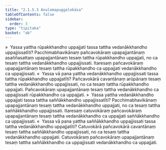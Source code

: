 ```yaml
---
title: "2.1.5.3 Anulomapuggalokāsa"
tableOfContents: false
sidebar:
  order: 3
type: "tipitaka"
basket: "ab"
---
```



<DynamicBreadcrumb />

<Division number="84">

<Paragraph number="600">
»  Yassa yattha rūpakkhandho uppajjati tassa tattha vedanākkhandho uppajjissatīti?
</Paragraph>

<Paragraph number="601">
Pacchimabhavikānaṃ pañcavokāraṃ upapajjantānaṃ asaññasattaṃ upapajjantānaṃ tesaṃ tattha rūpakkhandho uppajjati, no ca tesaṃ tattha vedanākkhandho uppajjissati. Itaresaṃ pañcavokāraṃ upapajjantānaṃ tesaṃ tattha rūpakkhandho ca uppajjati vedanākkhandho ca uppajjissati.
</Paragraph>

<Paragraph number="602">
«  Yassa vā pana yattha vedanākkhandho uppajjissati tassa tattha rūpakkhandho uppajjatīti?
</Paragraph>

<Paragraph number="603">
Pañcavokārā cavantānaṃ arūpānaṃ tesaṃ tattha vedanākkhandho uppajjissati, no ca tesaṃ tattha rūpakkhandho uppajjati. Pañcavokāraṃ upapajjantānaṃ tesaṃ tattha vedanākkhandho ca uppajjissati rūpakkhandho ca uppajjati.
</Paragraph>

</Division>
<Division number="85">

<Paragraph number="604">
»  Yassa yattha vedanākkhandho uppajjati tassa tattha saññākkhandho uppajjissatīti?
</Paragraph>

<Paragraph number="605">
Pacchimabhavikānaṃ upapajjantānaṃ tesaṃ tattha vedanākkhandho uppajjati, no ca tesaṃ tattha saññākkhandho uppajjissati. Itaresaṃ catuvokāraṃ pañcavokāraṃ upapajjantānaṃ tesaṃ tattha vedanākkhandho ca uppajjati saññākkhandho ca uppajjissati.
</Paragraph>

<Paragraph number="606">
«  Yassa vā pana yattha saññākkhandho uppajjissati tassa tattha vedanākkhandho uppajjatīti?
</Paragraph>

<Paragraph number="607">
Catuvokārā pañcavokārā cavantānaṃ tesaṃ tattha saññākkhandho uppajjissati, no ca tesaṃ tattha vedanākkhandho uppajjati. Catuvokāraṃ pañcavokāraṃ upapajjantānaṃ tesaṃ tattha saññākkhandho ca uppajjissati vedanākkhandho ca uppajjati.
</Paragraph>
</Division>